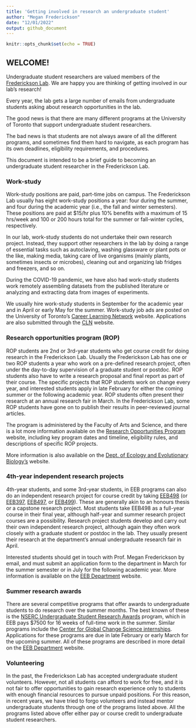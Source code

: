 ```yaml
---
title: 'Getting involved in research an undergraduate student'
author: "Megan Frederickson"
date: "12/01/2022"
output: github_document
---
```


```r
knitr::opts_chunk$set(echo = TRUE)
```

## WELCOME!

Undergraduate student researchers are valued members of the [Frederickson Lab](http://mutualism.ca). We are happy you are thinking of getting involved in our lab's research!

Every year, the lab gets a large number of emails from undergraduate students asking about research opportunities in the lab. 

The good news is that there are many different programs at the University of Toronto that support undergraduate student researchers. 

The bad news is that students are not always aware of all the different programs, and sometimes find them hard to navigate, as each program has its own deadlines, eligibility requirements, and procedures. 

This document is intended to be a brief guide to becoming an undergraduate student researcher in the Frederickson Lab.

### Work-study 

Work-study positions are paid, part-time jobs on campus. The Frederickson Lab usually has eight work-study positions a year: four during the summer, and four during the academic year (i.e., the fall and winter semesters). These positions are paid at $15/hr plus 10% benefits with a maximum of 15 hrs/week and 100 or 200 hours total for the summer or fall-winter cycles, respectively. 

In our lab, work-study students do not undertake their own research project. Instead, they support other researchers in the lab by doing a range of essential tasks such as autoclaving, washing glassware or plant pots or the like, making media, taking care of live organisms (mainly plants, sometimes insects or microbes), cleaning out and organizing lab fridges and freezers, and so on. 

During the COVID-19 pandemic, we have also had work-study students work remotely assembling datasets from the published literature or analyzing and extracting data from images of experiments. 

We usually hire work-study students in September for the academic year and in April or early May for the summer. Work-study job ads are posted on the University of Toronto's [Career Learning Network](https://clnx.utoronto.ca/students/wspublicstudents.htm) website. Applications are also submitted through the [CLN](https://clnx.utoronto.ca) website. 

### Research opportunities program (ROP)

ROP students are 2nd or 3rd-year students who get course credit for doing research in the Frederickson Lab. Usually the Frederickson Lab has one or two ROP students a year who work on a pre-defined research project, often under the day-to-day supervision of a graduate student or postdoc. ROP students also have to write a research proposal and final report as part of their course. The specific projects that ROP students work on change every year, and interested students apply in late February for either the coming summer or the following academic year. ROP students often present their research at an annual research fair in March. In the Frederickson Lab, some ROP students have gone on to publish their results in peer-reviewed journal articles.

The program is administered by the Faculty of Arts and Science, and there is a lot more information available on the [Research Opportunities Program](https://www.artsci.utoronto.ca/current/academics/research-opportunities/research-opportunities-program) website, including key program dates and timeline, eligibility rules, and descriptions of specific ROP projects. 

More information is also available on the [Dept. of Ecology and Evolutionary Biology's](https://eeb.utoronto.ca/education/undergraduate/research-courses-2/) website. 

### 4th-year independent research projects

4th-year students, and some 3rd-year students, in EEB programs can also do an independent research project for course credit by taking [EEB498](https://artsci.calendar.utoronto.ca/course/eeb498y1) (or [EEB397](https://artsci.calendar.utoronto.ca/course/eeb397y1), [EEB497](https://artsci.calendar.utoronto.ca/course/eeb497h1), or [EEB499](https://artsci.calendar.utoronto.ca/course/eeb499y1)). These are generally akin to an honours thesis or a capstone research project. Most students take EEB498 as a full-year course in their final year, although half-year and summer research project courses are a possibility. Research project students develop and carry out their own independent research project, although again they often work closely with a graduate student or postdoc in the lab. They usually present their research at the department's annual undergraduate research fair in April. 

Interested students should get in touch with Prof. Megan Frederickson by email, and must submit an application form to the department in March for the summer semester or in July for the following academic year. More information is available on the [EEB Department](https://eeb.utoronto.ca/education/undergraduate/research-courses-2/) website.

### Summer research awards

There are several competitive programs that offer awards to undergraduate students to do research over the summer months. The best known of these is the [NSERC Undergraduate Student Research Awards](https://www.nserc-crsng.gc.ca/students-etudiants/ug-pc/usra-brpc_eng.asp) program, which in EEB pays $7500 for 16 weeks of full-time work in the summer. Similar programs include the [Center for Global Change Science internships](https://cgcs.physics.utoronto.ca/internships/). Applications for these programs are due in late February or early March for the upcoming summer. All of these programs are described in more detail on the [EEB Department](https://eeb.utoronto.ca/education/undergraduate/scholarships-and-awards/) website.

### Volunteering

In the past, the Frederickson Lab has accepted undergraduate student volunteers. However, not all students can afford to work for free, and it is not fair to offer opportunities to gain research experience only to students with enough financial resources to pursue unpaid positions. For this reason, in recent years, we have tried to forgo volunteers and instead mentor undergraduate students through one of the programs listed above. All the programs listed above offer either pay or course credit to undergraduate student researchers. 
